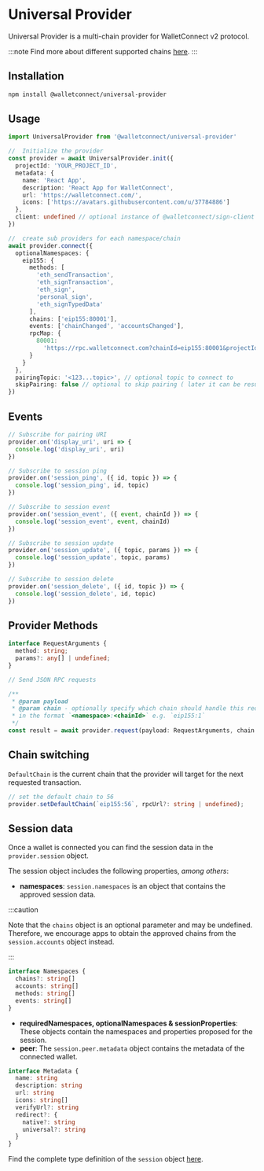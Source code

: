 # Universal Provider

Universal Provider is a multi-chain provider for WalletConnect v2 protocol.

:::note
Find more about different supported chains [here](../../cloud/chains/overview.md).
:::

## Installation

```bash npm2yarn
npm install @walletconnect/universal-provider
```

## Usage

```typescript
import UniversalProvider from '@walletconnect/universal-provider'

//  Initialize the provider
const provider = await UniversalProvider.init({
  projectId: 'YOUR_PROJECT_ID',
  metadata: {
    name: 'React App',
    description: 'React App for WalletConnect',
    url: 'https://walletconnect.com/',
    icons: ['https://avatars.githubusercontent.com/u/37784886']
  },
  client: undefined // optional instance of @walletconnect/sign-client
})

//  create sub providers for each namespace/chain
await provider.connect({
  optionalNamespaces: {
    eip155: {
      methods: [
        'eth_sendTransaction',
        'eth_signTransaction',
        'eth_sign',
        'personal_sign',
        'eth_signTypedData'
      ],
      chains: ['eip155:80001'],
      events: ['chainChanged', 'accountsChanged'],
      rpcMap: {
        80001:
          'https://rpc.walletconnect.com?chainId=eip155:80001&projectId=<your walletconnect project id>'
      }
    }
  },
  pairingTopic: '<123...topic>', // optional topic to connect to
  skipPairing: false // optional to skip pairing ( later it can be resumed by invoking .pair())
})
```

## Events

```typescript
// Subscribe for pairing URI
provider.on('display_uri', uri => {
  console.log('display_uri', uri)
})

// Subscribe to session ping
provider.on('session_ping', ({ id, topic }) => {
  console.log('session_ping', id, topic)
})

// Subscribe to session event
provider.on('session_event', ({ event, chainId }) => {
  console.log('session_event', event, chainId)
})

// Subscribe to session update
provider.on('session_update', ({ topic, params }) => {
  console.log('session_update', topic, params)
})

// Subscribe to session delete
provider.on('session_delete', ({ id, topic }) => {
  console.log('session_delete', id, topic)
})
```

## Provider Methods

```typescript
interface RequestArguments {
  method: string;
  params?: any[] | undefined;
}

// Send JSON RPC requests

/**
 * @param payload
 * @param chain - optionally specify which chain should handle this request
 * in the format `<namespace>:<chainId>` e.g. `eip155:1`
 */
const result = await provider.request(payload: RequestArguments, chain: string | undefined);
```

## Chain switching

`DefaultChain` is the current chain that the provider will target for the next requested transaction.

```typescript
// set the default chain to 56
provider.setDefaultChain(`eip155:56`, rpcUrl?: string | undefined);
```

## Session data

Once a wallet is connected you can find the session data in the `provider.session` object.

The session object includes the following properties, _among others_:

- **namespaces**: `session.namespaces` is an object that contains the approved session data.

:::caution

Note that the `chains` object is an optional parameter and may be undefined. Therefore, we encourage apps to obtain the approved chains from the `session.accounts` object instead.

:::

```ts
interface Namespaces {
  chains?: string[]
  accounts: string[]
  methods: string[]
  events: string[]
}
```

- **requiredNamespaces, optionalNamespaces & sessionProperties**: These objects contain the namespaces and properties proposed for the session.
- **peer**: The `session.peer.metadata` object contains the metadata of the connected wallet.

```ts
interface Metadata {
  name: string
  description: string
  url: string
  icons: string[]
  verifyUrl?: string
  redirect?: {
    native?: string
    universal?: string
  }
}
```

Find the complete type definition of the `session` object [here](https://github.com/WalletConnect/walletconnect-monorepo/blob/022e4d492c9862ab9b17c1a7b12884bdcd992ae4/packages/types/src/sign-client/session.ts#L25).
